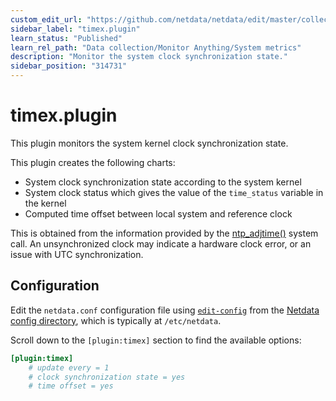 ```yaml
---
custom_edit_url: "https://github.com/netdata/netdata/edit/master/collectors/timex.plugin/README.md"
sidebar_label: "timex.plugin"
learn_status: "Published"
learn_rel_path: "Data collection/Monitor Anything/System metrics"
description: "Monitor the system clock synchronization state."
sidebar_position: "314731"
---
```



# timex.plugin

This plugin monitors the system kernel clock synchronization state.

This plugin creates the following charts:

- System clock synchronization state according to the system kernel
- System clock status which gives the value of the `time_status` variable in the kernel
- Computed time offset between local system and reference clock

This is obtained from the information provided by the [ntp_adjtime()](https://man7.org/linux/man-pages/man2/adjtimex.2.html) system call.
An unsynchronized clock may indicate a hardware clock error, or an issue with UTC synchronization.

## Configuration

Edit the `netdata.conf` configuration file using [`edit-config`](/docs/getting-started/manage-and-configure/configuration#use-edit-config-to-edit-configuration-files) from the [Netdata config directory](/docs/getting-started/manage-and-configure/configuration#the-netdata-config-directory), which is typically at `/etc/netdata`.

Scroll down to the `[plugin:timex]` section to find the available options:

```ini
[plugin:timex]
    # update every = 1
    # clock synchronization state = yes
    # time offset = yes
```
